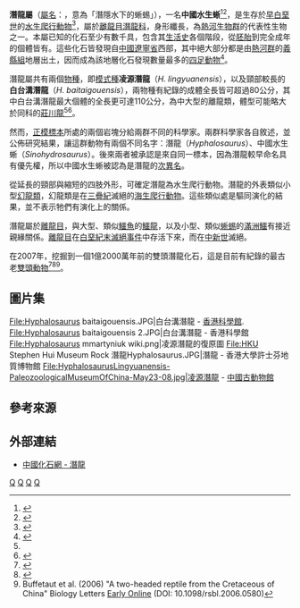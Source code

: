 {{Automatic taxobox
| taxon = Hyphalosaurus
| fossil_range = [[白堊紀|白堊紀]]前期，{{fossil_range|123|122}}
| image = Hyphalosaurus (BMNHC Ph325) NMNS.jpg
| image_width = 260px
| image_caption = 潛龍群體化石，於[[國立自然科學博物館|國立自然科學博物館]]展出
| authority = [[高克勤|Gao]] ''et al.'', 1999 
| type_species = '''凌源潛龍<br>''Hyphalosaurus lingyuanensis'''''
| type_species_authority = Gao, [[唐治路|Tang]], & [[汪筱林|Wang]], 1999 
|subdivision_ranks = [[種|種]]
|subdivision =
*'''凌源潛龍 ''H. lingyuanensis'''''<br><small>Gao ''et al.'', 1999</small> 
*'''白台溝潛龍 ''H. baitaigouensis'''''<br><small>[[季強|Ji]] ''et al.'', 2004</small>
| synonyms =
*'''中國水生蜥屬 ''Sinohydrosaurus'''''<br><small>[[李建軍_(古生物學家)|Li]] ''et al.'', 1999</small>
}}

'''潛龍屬'''（[[學名|屬名]]：{{lang|la|''Hyphalosaurus''}}，意為「潛隱水下的蜥蜴」），一名'''中國水生蜥'''<ref name = "Smith2001">{{cite journal | author = Smith, J. B., Harris, J. D. | title = A Taxonomic problem concerning two diapsid genera from the Lower Yixian Formation of Liaoning Province, Northeastern China | journal = ''Journal of Vertebrate Paleontology'' | volume = 21 | issue = 2 | year = 2001 | pages = 389-391 | issn = 0272-4634 | doi = 10.1671/0272-4634(2001)021[0389:ATPCTD]2.0.CO;2 | url = https://www.researchgate.net/publication/232672400_A_Taxonomic_problem_concerning_two_diapsid_genera_from_the_Lower_Yixian_Formation_of_Liaoning_Province_Northeastern_China }}</ref><ref name = "Ji2014">{{cite journal | author = 季燕南、王旭日、季强 | title = 中国水生蜥与潜龙名称合法性之争 | journal = 地质学刊 | volume = 38 | issue = 1 | year = 2014 | pages = 12-16 | issn = 1674-3636 | doi = 10.3969/j.issn.1674-3636.2014.01.12 | url =  }}</ref>，是生存於[[早白堊世|早白堊世]]的[[水生動物|水生]][[爬行動物|爬行動物]]<ref name = "Gao1999">{{cite journal | author = 高克勤、唐治路、汪筱林 | title = 辽宁晚侏罗世~早白垩世一长颈双弓类爬行动物 | journal = 古脊椎动物学报 | volume = 37 | issue = 1 | year = 1999 | pages = 1-8 | issn = 1000-3118 | doi = 10.19615/j.cnki.1000-3118.1999.01.001 | url = http://www.ivpp.cas.cn/cbw/gjzdwxb/xbwzxz/200812/W020090813369479639247.pdf | access-date = 2020-01-31 | archive-date = 2020-05-17 | archive-url = https://web.archive.org/web/20200517142952/http://www.ivpp.cas.cn/cbw/gjzdwxb/xbwzxz/200812/W020090813369479639247.pdf | dead-url = no }}</ref>，屬於[[離龍目|離龍目]][[潛龍科|潛龍科]]，身形纖長，為[[熱河生物群|熱河生物群]]的代表性生物之一。本屬已知的化石至少有數千具，包含其[[生活史|生活史]]各個階段，從[[胚胎|胚胎]]到完全成年的個體皆有。這些化石皆發現自[[中國|中國]][[遼寧省|遼寧省]]西部，其中絕大部分都是由[[熱河群|熱河群]]的[[義縣組|義縣組]]地層出土，因而成為該地層化石發現數量最多的[[四足動物|四足動物]]<ref name = "Gao2008">{{cite journal | author = Gao, K.-Q.; Ksepka, D. T. | title = Osteology and taxonomic revision of ''Hyphalosaurus'' (Diapsida: Choristodera) from the Lower Cretaceous of Liaoning, China | journal = ''Journal of Anatomy'' | volume = 212 | issue = 6 | year = 2008 | pages = 747-768 | issn = 0021-8782 | doi = 10.1111/j.1469-7580.2008.00907.x | url = https://www.ncbi.nlm.nih.gov/pmc/articles/PMC2423398/ | pmc = 2423398 | pmid = 18510504 }}</ref>。

潛龍屬共有兩個[[物種|物種]]，即[[模式種|模式種]]'''凌源潛龍'''（''H. lingyuanensis''），以及頸部較長的'''白台溝潛龍'''（''H. baitaigouensis''），兩物種有紀錄的成體全長皆可超過80公分，其中白台溝潛龍最大個體的全長更可達110公分，為中大型的離龍類，體型可能略大於同科的[[莊川龍|莊川龍]]<ref name = "Gao2008"/><ref name = "Matsumoto2010">{{cite journal | author = Matsumoto, R., Evans, S. E. | title = Choristoderes and the freshwater assemblages of Laurasia | journal = ''Journal of Iberian Geology'' | volume = 36 | issue = 2 | year = 2010 | pages = 253-274 | issn = 1886-7995 | doi = 10.5209/rev_JIGE.2010.v36.n2.11 | url = https://www.researchgate.net/publication/228117662_Choristoderes_and_the_freshwater_assemblages_of_Laurasia | access-date = 2020-01-31 | archive-date = 2021-07-19 | archive-url = https://web.archive.org/web/20210719133703/https://www.researchgate.net/publication/228117662_Choristoderes_and_the_freshwater_assemblages_of_Laurasia | dead-url = no }}</ref>。

然而，[[正模標本|正模標本]]所處的兩個岩塊分給兩群不同的科學家。兩群科學家各自敘述，並公佈研究結果，讓這群動物有兩個不同名字：潛龍（''Hyphalosaurus''）、中國水生蜥（''Sinohydrosaurus''）。後來兩者被承認是來自同一標本，因為潛龍較早命名具有優先權，所以中國水生蜥被認為是潛龍的[[次異名|次異名]]。

從延長的頸部與縮短的四肢外形，可確定潛龍為水生爬行動物。潛龍的外表類似小型[[幻龍類|幻龍類]]，幻龍類是在[[三疊紀|三疊紀]]滅絕的[[海生爬行動物|海生爬行動物]]。這些類似處是驅同演化的結果，並不表示牠們有演化上的關係。

潛龍屬於[[離龍目|離龍目]]，與大型、類似[[鱷魚|鱷魚]]的[[鱷龍|鱷龍]]，以及小型、類似[[蜥蜴|蜥蜴]]的[[滿洲鱷|滿洲鱷]]有接近親緣關係。[[離龍目|離龍目]]在[[白堊紀末滅絕事件|白堊紀末滅絕事件]]中存活下來，而在[[中新世|中新世]]滅絕。

在2007年，挖掘到一個1億2000萬年前的雙頭潛龍化石，這是目前有紀錄的最古老[[雙頭動物|雙頭動物]]<ref>{{Cite news|url=http://www.foxnews.com/story/0,2933,244603,00.html?sPage=fnc.science/evolution|title=Prehistoric Reptile Fossil Found With Two Heads|last=Than|first=Ker|date=2007-01-18|newspaper=Fox News|accessdate=2018-07-13|language=en-US|archive-url=https://web.archive.org/web/20101031135438/http://www.foxnews.com/story/0,2933,244603,00.html?sPage=fnc.science%2Fevolution|archive-date=2010-10-31|dead-url=yes}}</ref><ref>{{Cite news|url=http://news.bbc.co.uk/2/hi/science/nature/6195345.stm|title=Two-headed reptile fossil found|date=2006-12-20|accessdate=2018-07-13|language=en-GB|archive-date=2021-01-26|archive-url=https://web.archive.org/web/20210126202507/http://news.bbc.co.uk/2/hi/science/nature/6195345.stm|dead-url=no}}</ref><ref>Buffetaut et al. (2006) "A two-headed reptile from the Cretaceous of China" Biology Letters [http://journals.royalsociety.org/content/08427xp462431367/fulltext.html Early Online] {{Wayback|url=http://journals.royalsociety.org/content/08427xp462431367/fulltext.html |date=20180713143239 }} (DOI: 10.1098/rsbl.2006.0580)</ref>。

==圖片集==
<gallery>
File:Hyphalosaurus baitaigouensis.JPG|白台溝潛龍 - [[香港科學館|香港科學館]].
File:Hyphalosaurus baitaigouensis 2.JPG|白台溝潛龍 - 香港科學館
File:Hyphalosaurus mmartyniuk wiki.png|凌源潛龍的復原圖
File:HKU Stephen Hui Museum Rock 潛龍Hyphalosaurus.JPG|潛龍 - 香港大學許士芬地質博物館
File:HyphalosaurusLingyuanensis-PaleozoologicalMuseumOfChina-May23-08.jpg|凌源潛龍 - [[中國古動物館|中國古動物館]]
</gallery>

==參考來源==
{{Reflist}}

==外部連結==
{{commons category|Hyphalosaurus}}
*[http://www.uua.cn/Reptilia/Lepidosauria/200701/4584.html 中國化石網 - 潛龍]{{Dead link|date=2018年6月 |bot=InternetArchiveBot |fix-attempted=no }}
{{離龍目}}
{{Taxonbar|from=Q135218}}

[[Category:白堊紀爬行動物|Q]]
[[Category:離龍目|Q]]
[[Category:热河生物群|Q]]
[[Category:1999年描述的分类群|Q]]